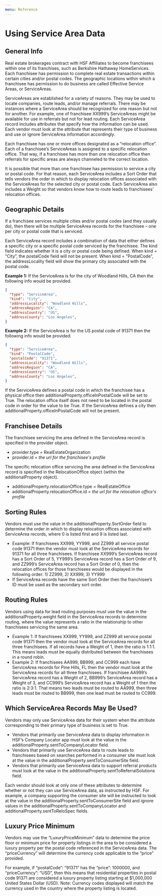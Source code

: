 ```yaml
---
menu: Reference
---
```


# Using Service Area Data

## General Info

Real estate brokerages contract with HSF Affiliates to become franchisees within one of its franchises, such as Berkshire Hathaway HomeServices.  Each franchisee has permission to complete real estate transactions within certain cities and/or postal codes.  The geographic locations within which a franchisee has permission to do business are called Effective Service Areas, or ServiceAreas.  

ServiceAreas are established for a variety of reasons.  They may be used to locate companies, route leads, and/or manage referrals.  There may be instances where a ServiceArea should be recognized for one reason but not for another.  For example, one of franchisee XX999’s ServiceAreas might be available for use in referrals but not for lead routing.  Each ServiceArea record includes attributes that specify how the information can be used.  Each vendor must look at the attribute that represents their type of business and use or ignore ServiceArea information accordingly.  

Each franchisee has one or more offices designated as a “relocation office”.  Each of a franchisee’s ServiceAreas is assigned to a specific relocation office.  That way, if a franchisee has more than one relocation office then referrals for specific areas are always channeled to the correct location.  

It is possible that more than one franchisee has permission to service a city or postal code.  For that reason, each ServiceArea includes a Sort Order that tells vendors the order in which to display relocation offices associated with the ServiceAreas for the selected city or postal code.  Each ServiceArea also includes a Weight so that vendors know how to route leads to franchisees’ relocation offices.  

## Geographic Details

If a franchisee services multiple cities and/or postal codes (and they usually do), then there will be multiple ServiceArea records for the franchisee – one per city or postal code that is serviced. 

Each ServiceArea record includes a combination of data that either defines a specific city or a specific postal code serviced by the franchisee.  The kind field indicates whether it is a city or postal code being defined.  When kind = “City”, the postalCode field will not be present.  When kind = “PostalCode”, the addressLocality field will show the primary city associated with the postal code.  

**Example 1:** If the ServiceArea is for the city of Woodland Hills, CA then the following info would be provided.

```json
{
  "type": "ServiceArea",
  "kind": "City",
  "addressLocality": "Woodland Hills",
  "addressRegion": "CA",
  "addressCountry": "US",
  "addressCounty": "Los Angeles",
}
```

**Example 2:** If the ServiceArea is for the US postal code of 91371 then the following info would be provided.

```json
{
  "type": "ServiceArea",
  "kind": "PostalCode",
  "postalCode": "91371",
  "addressLocality": "Woodland Hills",
  "addressRegion": "CA",
  "addressCountry": "US",
  "addressCounty": "Los Angeles",
}
```


If the ServiceArea defines a postal code in which the franchisee has a physical office then additionalProperty.officeInPostalCode will be set to True.  The relocation office itself does not need to be located in the postal code in order for the value to be True.   If the ServiceArea defines a city then additionalProperty.officeInPostalCode will not be present.

## Franchisee Details

The franchisee servicing the area defined in the ServiceArea record is specified in the provider object.

-   provider.type = RealEstateOrganization
-   provider.id = *the url for the franchisee's profile*

The specific relocation office servicing the area defined in the ServiceArea record is specified in the RelocationOffice object (within the additionalProperty object).

-   additionalProperty.relocationOffice.type = RealEstateOffice
-   additionalProperty.relocationOffice.id = *the url for the relocation office's profile*

## Sorting Rules

Vendors must use the value in the additionalProperty.SortOrder field to determine the order in which to display relocation offices associated with ServiceArea records, where 0 is listed first and 9 is listed last.
-   Example: If franchisees XX999, YY999, and ZZ999 all service postal code 91371 then the vendor must look at the ServiceArea records for 91371 for all three franchisees.  If franchisee XX999’s ServiceArea record has a Sort Order of 5, YY999’s ServiceArea record has a Sort Order of 9, and ZZ999’s ServiceArea record has a Sort Order of 0, then the relocation offices for those franchisees would be displayed in the following order: 1) ZZ999, 2) XX999, 3) YY999
-   If ServiceArea records have the same Sort Order then the franchisee’s ID must be used as the secondary sort order.

## Routing Rules

Vendors using data for lead routing purposes must use the value in the additionalProperty.weight field in the ServiceArea records to determine routing, where the value represents a ratio in the relationship to other franchisees servicing the same area.
-   Example 1: If franchisees XX999, YY999, and ZZ999 all service postal code 91371 then the vendor must look at the ServiceArea records for all three franchisees.  If all records have a Weight of 1, then the ratio is 1:1:1.  This means leads must be equally distributed between the franchisees in a round robin.
-   Example 2: If franchisees AA999, BB999, and CC999 each have ServiceArea records for Pine Hills, FL then the vendor must look at the ServiceArea records for all three franchisees.  If franchisee AA999’s ServiceArea record has a Weight of 2, BB999’s ServiceArea record has a Weight of 3, and CC999’s ServiceArea record has a Weight of 1 then the ratio is 2:3:1.  That means two leads must be routed to AA999, then three leads must be routed to BB999, then one lead must be routed to CC999.

## Which ServiceArea Records May Be Used?

Vendors may only use ServiceArea data for their system when the attribute corresponding to their primary type of business is set to True.
-   Vendors that primarily use ServiceArea data to display information in HSF’s Company Locator app must look at the value in the additionalProperty.sentToCompanyLocator field.
-   Vendors that primarily use ServiceArea data to route leads to franchisees based on searches performed in a consumer site must look at the value in the additionalProperty.sentToConsumerSite field.  
-   Vendors that primarily use ServiceArea data to support referral products must look at the value in the additionalProperty.sentToReferralSolutions field.  

Each vendor should look at only one of these attributes to determine whether or not they can use ServiceArea data, as instructed by HSF.  For example, a company supporting the consumer site will be instructed to look at the value in the additionalProperty.sentToConsumerSite field and ignore values in the additionalProperty.sentToCompanyLocator and additionalProperty.sentToReloSpec fields.

## Luxury Price Minimum

Vendors may use the “LuxuryPriceMinimum” data to determine the price floor or minimum price for property listings in the area to be considered a luxury property per the postal code referenced in the ServiceArea data. The “priceCurrency” will determine the currency code applicable to the “price” provided.

For example, if “postalCode”: “91371” has the “price”: 1000000, and “priceCurrency”: “USD”, then this means that residential properties in postal code 91371 are considered a luxury property listing starting at $1,000,000 United States Dollar (USD). Note: Currency codes displayed will match the currency used in the country where the property listing is located.
